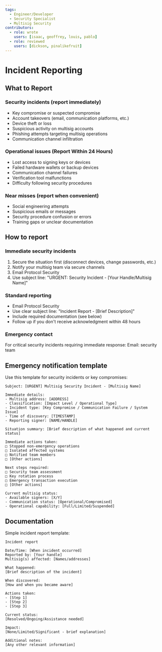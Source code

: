 ```yaml
---
tags:
  - Engineer/Developer
  - Security Specialist
  - Multisig Security
contributors:
  - role: wrote
    users: [isaac, geoffrey, louis, pablo]
  - role: reviewed
    users: [dickson, pinalikefruit]
---
```



<TagProvider>
<TagFilter />

# Incident Reporting

<TagList tags={frontmatter.tags} />
<AttributionList contributors={frontmatter.contributors} />

## What to Report

### Security incidents (report immediately)
- Key compromise or suspected compromise
- Account takeovers (email, communication platforms, etc.)
- Device theft or loss
- Suspicious activity on multisig accounts
- Phishing attempts targeting multisig operations
- Communication channel infiltration

### Operational issues (Report Within 24 Hours)
- Lost access to signing keys or devices
- Failed hardware wallets or backup devices
- Communication channel failures
- Verification tool malfunctions
- Difficulty following security procedures

### Near misses (report when convenient)
- Social engineering attempts
- Suspicious emails or messages
- Security procedure confusion or errors
- Training gaps or unclear documentation

## How to report

### Immediate security incidents
1. Secure the situation first (disconnect devices, change passwords, etc.)
2. Notify your multisig team via secure channels
3. Email Protocol Security
4. Use subject line: "URGENT: Security Incident - [Your Handle/Multisig Name]"

### Standard reporting
- Email Protocol Security
- Use clear subject line: "Incident Report - [Brief Description]"
- Include required documentation (see below)
- Follow up if you don't receive acknowledgment within 48 hours

### Emergency contact
For critical security incidents requiring immediate response: Email: security team

## Emergency notification template

Use this template for security incidents or key compromises:

```
Subject: [URGENT] Multisig Security Incident - [Multisig Name]

Immediate details:
- Multisig address: [ADDRESS]
- Classification: [Impact Level / Operational Type]
- Incident type: [Key Compromise / Communication Failure / System Issue]
- Time of discovery: [TIMESTAMP]
- Reporting signer: [NAME/HANDLE]

Situation summary: [Brief description of what happened and current status]

Immediate actions taken:
□ Stopped non-emergency operations
□ Isolated affected systems
□ Notified team members
□ [Other actions]

Next steps required:
□ Security team assessment
□ Key rotation process
□ Emergency transaction execution
□ [Other actions]

Current multisig status:
- Available signers: [X/Y]
- Communication status: [Operational/Compromised]
- Operational capability: [Full/Limited/Suspended]
```

## Documentation

Simple incident report template:

```
Incident report

Date/Time: [When incident occurred]
Reported by: [Your handle]
Multisig(s) affected: [Names/addresses]

What happened:
[Brief description of the incident]

When discovered:
[How and when you became aware]

Actions taken:
- [Step 1]
- [Step 2]
- [Step 3]

Current status:
[Resolved/Ongoing/Assistance needed]

Impact:
[None/Limited/Significant - brief explanation]

Additional notes:
[Any other relevant information]
```


</TagProvider>
<ContributeFooter />